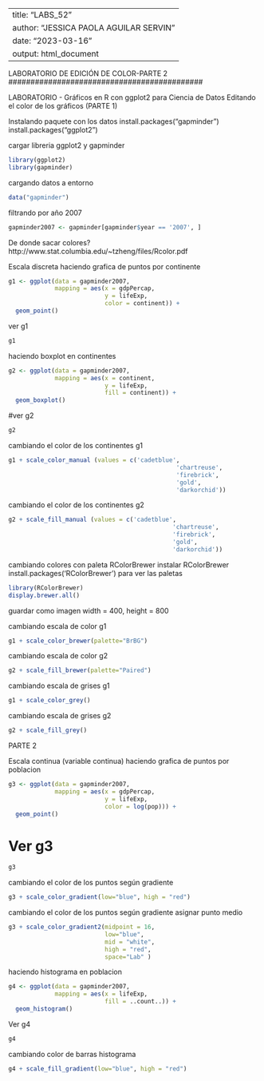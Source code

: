 --------------------------------------------------
title: "LABS_52"
author: "JESSICA PAOLA AGUILAR SERVIN"
date: "2023-03-16"
output: html_document
----------------------------------------------------------------
############################################
 LABORATORIO DE EDICIÓN DE COLOR-PARTE 2  
############################################

LABORATORIO - Gráficos en R con ggplot2 para Ciencia de Datos
Editando el color de los gráficos (PARTE 1)

Instalando paquete con los datos
install.packages("gapminder")
install.packages("ggplot2")

cargar libreria ggplot2 y gapminder
```{r}
library(ggplot2)
library(gapminder)
```

cargando datos a entorno
```{r}
data("gapminder")
```

filtrando por año 2007
```{r}
gapminder2007 <- gapminder[gapminder$year == '2007', ]
```

De donde sacar colores?
http://www.stat.columbia.edu/~tzheng/files/Rcolor.pdf

Escala discreta
haciendo grafica de puntos por continente
```{r}
g1 <- ggplot(data = gapminder2007,
             mapping = aes(x = gdpPercap,
                           y = lifeExp,
                           color = continent)) +
  geom_point()
```

ver g1
```{r}
g1
```

haciendo boxplot en continentes
```{r}
g2 <- ggplot(data = gapminder2007,
             mapping = aes(x = continent, 
                           y = lifeExp,
                           fill = continent)) +
  geom_boxplot()

```

#ver g2
```{r}
g2
```

cambiando el color de los continentes g1

```{r}
g1 + scale_color_manual (values = c('cadetblue',
                                               'chartreuse',
                                               'firebrick',
                                               'gold',
                                               'darkorchid'))
```

cambiando el color de los continentes g2
                                               
```{r}
g2 + scale_fill_manual (values = c('cadetblue',
                                              'chartreuse',
                                              'firebrick',
                                              'gold',
                                              'darkorchid'))
```

                                              
cambiando colores con paleta RColorBrewer
instalar RColorBrewer
install.packages('RColorBrewer')
para ver las paletas
```{r}
library(RColorBrewer)
display.brewer.all()
```
guardar como imagen width = 400, height = 800

cambiando escala de color g1
```{r}
g1 + scale_color_brewer(palette="BrBG")
```

cambiando escala de color g2
```{r}

g2 + scale_fill_brewer(palette="Paired")
```

cambiando escala de grises g1

```{r}
g1 + scale_color_grey()
```

cambiando escala de grises g2

```{r}
g2 + scale_fill_grey()
```

########### PARTE 2  ###############

Escala continua (variable continua)
haciendo grafica de puntos por poblacion
```{r}
g3 <- ggplot(data = gapminder2007,
             mapping = aes(x = gdpPercap, 
                           y = lifeExp,
                           color = log(pop))) +
  geom_point()

```

# Ver g3
```{r}
g3
```


cambiando el color de los puntos según gradiente
```{r}
g3 + scale_color_gradient(low="blue", high = "red")
```


cambiando el color de los puntos según gradiente asignar punto medio
```{r}
g3 + scale_color_gradient2(midpoint = 16,
                           low="blue",
                           mid = "white", 
                           high = "red", 
                           space="Lab" )
```


haciendo histograma en poblacion
```{r}
g4 <- ggplot(data = gapminder2007,
             mapping = aes(x = lifeExp,
                           fill = ..count..)) +
  geom_histogram()
```


Ver g4
```{r}
g4
```

cambiando color de barras histograma
```{r}
g4 + scale_fill_gradient(low="blue", high = "red")
```

